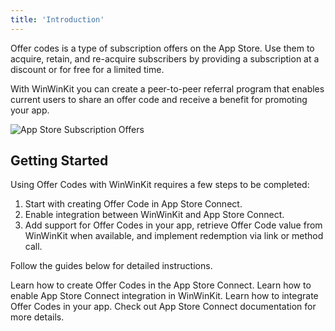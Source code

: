 ```yaml
---
title: 'Introduction'
---
```


Offer codes is a type of subscription offers on the App Store.
Use them to acquire, retain, and re-acquire subscribers by providing a subscription at a discount or for free for a limited time. 

With WinWinKit you can create a peer-to-peer referral program that enables current users to share an offer code and receive a benefit for promoting your app. 

![App Store Subscription Offers](/images/offer-codes-intro-1.png)

## Getting Started

Using Offer Codes with WinWinKit requires a few steps to be completed: 

1. Start with creating Offer Code in App Store Connect. 
2. Enable integration between WinWinKit and App Store Connect.
3. Add support for Offer Codes in your app, retrieve Offer Code value from WinWinKit when available, and implement redemption via link or method call.

Follow the guides below for detailed instructions.

<CardGroup cols={2}>
<Card title="1. Create" href="/offer-codes/create">
Learn how to create Offer Codes in the App Store Connect.
</Card>
<Card title="2. Enable" href="/offer-codes/enable">
Learn how to enable App Store Connect integration in WinWinKit.
</Card>
<Card title="3. Integrate" href="/offer-codes/integrate">
Learn how to integrate Offer Codes in your app.
</Card>
<Card title="Learn more" href="https://developer.apple.com/app-store/subscriptions/#offer-codes">
Check out App Store Connect documentation for more details.
</Card>
</CardGroup>
